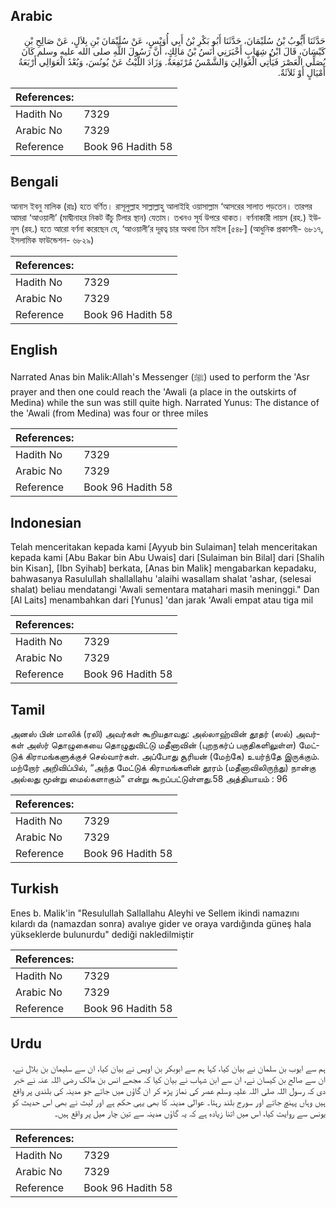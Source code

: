 ## Arabic


<div dir="rtl" lang="ar" style={{fontSize:'larger',backgroundColor:'#f8f9fa',padding:20}}>
حَدَّثَنَا أَيُّوبُ بْنُ سُلَيْمَانَ، حَدَّثَنَا أَبُو بَكْرِ بْنُ أَبِي أُوَيْسٍ، عَنْ سُلَيْمَانَ بْنِ بِلاَلٍ، عَنْ صَالِحِ بْنِ كَيْسَانَ، قَالَ ابْنُ شِهَابٍ أَخْبَرَنِي أَنَسُ بْنُ مَالِكٍ، أَنَّ رَسُولَ اللَّهِ صلى الله عليه وسلم كَانَ يُصَلِّي الْعَصْرَ فَيَأْتِي الْعَوَالِيَ وَالشَّمْسُ مُرْتَفِعَةٌ‏.‏ وَزَادَ اللَّيْثُ عَنْ يُونُسَ، وَبُعْدُ الْعَوَالِي أَرْبَعَةُ أَمْيَالٍ أَوْ ثَلاَثَةٌ‏.‏
</div>
<div style={{backgroundColor:'#f8f9fa',padding:20, marginBottom: 10}}><table> <thead> <tr> <th>References:</th> <th></th> </tr> </thead> <tbody><tr><td>Hadith No</td><td>7329</td></tr><tr><td>Arabic No</td><td>7329</td></tr><tr><td>Reference</td><td>Book 96 Hadith 58</td></tr></tbody></table></div>

## Bengali


<div dir="ltr" lang="bn" style={{fontSize:'larger',backgroundColor:'#f8f9fa',padding:20}}>
আনাস ইবনু মালিক (রাঃ) হতে বর্ণিত। রাসূলুল্লাহ সাল্লাল্লাহু আলাইহি ওয়াসাল্লাম ‘আসরের সালাত পড়তেন। তারপর আমরা ‘আওয়ালী’ (মাদ্বীনাহর নিকট উঁচু টিলার স্থান) যেতাম। তখনও সূর্য উপরে থাকত। বর্ণনাকারী লায়স (রহ.) ইউনুস (রহ.) হতে আরো বর্ণনা করেছেন যে, ‘আওয়ালী’র দূরত্ব চার অথবা তিন মাইল [৫৪৮] (আধুনিক প্রকাশনী- ৬৮১৭, ইসলামিক ফাউন্ডেশন- ৬৮২৯)
</div>
<div style={{backgroundColor:'#f8f9fa',padding:20, marginBottom: 10}}><table> <thead> <tr> <th>References:</th> <th></th> </tr> </thead> <tbody><tr><td>Hadith No</td><td>7329</td></tr><tr><td>Arabic No</td><td>7329</td></tr><tr><td>Reference</td><td>Book 96 Hadith 58</td></tr></tbody></table></div>

## English


<div dir="ltr" lang="en" style={{fontSize:'larger',backgroundColor:'#f8f9fa',padding:20}}>
Narrated Anas bin Malik:Allah's Messenger (ﷺ) used to perform the 'Asr prayer and then one could reach the 'Awali (a place in the outskirts of Medina) while the sun was still quite high. Narrated Yunus: The distance of the 'Awali (from Medina) was four or three miles
</div>
<div style={{backgroundColor:'#f8f9fa',padding:20, marginBottom: 10}}><table> <thead> <tr> <th>References:</th> <th></th> </tr> </thead> <tbody><tr><td>Hadith No</td><td>7329</td></tr><tr><td>Arabic No</td><td>7329</td></tr><tr><td>Reference</td><td>Book 96 Hadith 58</td></tr></tbody></table></div>

## Indonesian


<div dir="ltr" lang="id" style={{fontSize:'larger',backgroundColor:'#f8f9fa',padding:20}}>
Telah menceritakan kepada kami [Ayyub bin Sulaiman] telah menceritakan kepada kami [Abu Bakar bin Abu Uwais] dari [Sulaiman bin Bilal] dari [Shalih bin Kisan], [Ibn Syihab] berkata, [Anas bin Malik] mengabarkan kepadaku, bahwasanya Rasulullah shallallahu 'alaihi wasallam shalat 'ashar, (selesai shalat) beliau mendatangi 'Awali sementara matahari masih meninggi." Dan [Al Laits] menambahkan dari [Yunus] 'dan jarak 'Awali empat atau tiga mil
</div>
<div style={{backgroundColor:'#f8f9fa',padding:20, marginBottom: 10}}><table> <thead> <tr> <th>References:</th> <th></th> </tr> </thead> <tbody><tr><td>Hadith No</td><td>7329</td></tr><tr><td>Arabic No</td><td>7329</td></tr><tr><td>Reference</td><td>Book 96 Hadith 58</td></tr></tbody></table></div>

## Tamil


<div dir="ltr" lang="ta" style={{fontSize:'larger',backgroundColor:'#f8f9fa',padding:20}}>
அனஸ் பின் மாலிக் (ரலி) அவர்கள் கூறியதாவது: அல்லாஹ்வின் தூதர் (ஸல்) அவர்கள் அஸ்ர் தொழுகையை தொழுதுவிட்டு மதீனாவின் (புறநகர்ப் பகுதிகளிலுள்ள) மேட்டுக் கிராமங்களுக்குச் செல்வார்கள். அப்போது சூரியன் (மேற்கே) உயர்ந்தே இருக்கும். மற்றோர் அறிவிப்பில், “அந்த மேட்டுக் கிராமங்களின் தூரம் (மதீனாவிலிருந்து) நான்கு அல்லது மூன்று மைல்களாகும்” என்று கூறப்பட்டுள்ளது.58 அத்தியாயம் : 96
</div>
<div style={{backgroundColor:'#f8f9fa',padding:20, marginBottom: 10}}><table> <thead> <tr> <th>References:</th> <th></th> </tr> </thead> <tbody><tr><td>Hadith No</td><td>7329</td></tr><tr><td>Arabic No</td><td>7329</td></tr><tr><td>Reference</td><td>Book 96 Hadith 58</td></tr></tbody></table></div>

## Turkish


<div dir="ltr" lang="tr" style={{fontSize:'larger',backgroundColor:'#f8f9fa',padding:20}}>
Enes b. Malik'in "Resulullah Sallallahu Aleyhi ve Sellem ikindi namazını kılardı da (namazdan sonra) avalıye gider ve oraya vardığında güneş hala yükseklerde bulunurdu" dediği nakledilmiştir
</div>
<div style={{backgroundColor:'#f8f9fa',padding:20, marginBottom: 10}}><table> <thead> <tr> <th>References:</th> <th></th> </tr> </thead> <tbody><tr><td>Hadith No</td><td>7329</td></tr><tr><td>Arabic No</td><td>7329</td></tr><tr><td>Reference</td><td>Book 96 Hadith 58</td></tr></tbody></table></div>

## Urdu


<div dir="rtl" lang="ur" style={{fontSize:'larger',backgroundColor:'#f8f9fa',padding:20}}>
ہم سے ایوب بن سلمان نے بیان کیا، کہا ہم سے ابوبکر بن اویس نے بیان کیا، ان سے سلیمان بن بلال نے، ان سے صالح بن کیسان نے، ان سے ابن شہاب نے بیان کیا کہ مجھے انس بن مالک رضی اللہ عنہ نے خبر دی کہ رسول اللہ صلی اللہ علیہ وسلم عصر کی نماز پڑھ کر ان گاؤں میں جاتے جو مدینہ کی بلندی پر واقع ہیں وہاں پہنچ جاتے اور سورج بلند رہتا۔ عوالی مدینہ کا بھی یہی حکم ہے اور لیث نے بھی اس حدیث کو یونس سے روایت کیا، اس میں اتنا زیادہ ہے کہ یہ گاؤں مدینہ سے تین چار میل پر واقع ہیں۔
</div>
<div style={{backgroundColor:'#f8f9fa',padding:20, marginBottom: 10}}><table> <thead> <tr> <th>References:</th> <th></th> </tr> </thead> <tbody><tr><td>Hadith No</td><td>7329</td></tr><tr><td>Arabic No</td><td>7329</td></tr><tr><td>Reference</td><td>Book 96 Hadith 58</td></tr></tbody></table></div>